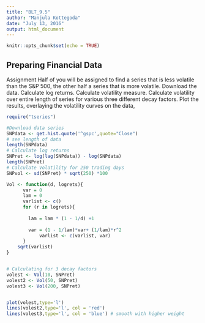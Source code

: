 ---
title: "BLT_9.5"
author: "Manjula Kottegoda"
date: "July 13, 2016"
output: html_document
---

```{r setup, include=FALSE}
knitr::opts_chunk$set(echo = TRUE)
```

## Preparing Financial Data

Assignment
Half of you will be assigned to find a series that is less volatile than the S&P 500, the other half a series that is more volatile.
Download the data.
Calculate log returns.
Calculate volatility measure.
Calculate volatility over entire length of series for various three different decay factors.
Plot the results, overlaying the volatility curves on the data, 

```{r}
require("tseries")

#Download data series
SNPdata <- get.hist.quote('^gspc',quote="Close")
# see length of data
length(SNPdata)
# Calculate log returns
SNPret <- log(lag(SNPdata)) - log(SNPdata)
length(SNPret)
# Calculate Volatility for 250 trading days
SNPvol <- sd(SNPret) * sqrt(250) *100

Vol <- function(d, logrets){
      var = 0
      lam = 0
      varlist <- c()
      for (r in logrets){
        
        lam = lam * (1 - 1/d) +1 
        
        var = (1 - 1/lam)*var+ (1/lam)*r^2
            varlist <- c(varlist, var)
      }
    sqrt(varlist)
}


# Calculating for 3 decay factors
volest <- Vol(10, SNPret)
volest2 <- Vol(50, SNPret)
volest3 <- Vol(200, SNPret)


plot(volest,type='l')
lines(volest2,type='l', col = 'red')
lines(volest3,type='l', col = 'blue') # smooth with higher weight
```

